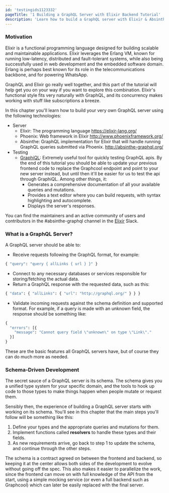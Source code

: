 ```yaml
---
id: 'testingids1123332'
pageTitle: '1 Building a GraphQL Server with Elixir Backend Tutorial'
description: 'Learn how to build a GraphQL server with Elixir & Absinthe and best practices for filters, authentication, pagination and subscriptions. Compatible with Apollo.'
---
```


### Motivation

Elixir is a functional programming language designed for building scalable and maintainable
applications. Elixir leverages the Erlang VM, known for running low-latency, distributed and
fault-tolerant systems, while also being successfully used in web development and the embedded
software domain. Erlang is perhaps best known for its role in the telecommunications backbone,
and for powering WhatsApp.

GraphQL and Elixir go really well together, and this part of the tutorial will help get you
on your way if you want to explore this combination. Elixir's functional style fits very
naturally with GraphQL, and its concurrency makes working with stuff like subscriptions
a breeze.

In this chapter you'll learn how to build your very own GraphQL server using the
following technologies:

- Server
  - Elixir: The programming language https://elixir-lang.org/
  - Phoenix: Web framework in Elixir http://www.phoenixframework.org/
  - Absinthe: GraphQL implementation for Elixir that will handle running GraphQL
    queries submitted via Phoenix. http://absinthe-graphql.org/
- Testing
  - [GraphiQL](https://github.com/graphql/graphiql): Extremely useful tool for quickly
    testing GraphQL apis. By the end of this tutorial you should be able to update your
    previous frontend code to replace the Graphcool endpoint and point to your new server
    instead, but until then it'll be easier for us to test the api through GraphiQL.
    Among other things, it:
    - Generates a comprehensive documentation of all your available queries and
      mutations.
    - Provides a text editor where you can build requests, with syntax highlighting
      and autocomplete.
    - Displays the server's responses.

You can find the maintainers and an active community of users and contributors in
the #absinthe-graphql channel in the [Elixir](https://elixir-slackin.herokuapp.com/)
Slack.

### What is a GraphQL Server?

A GraphQL server should be able to:

- Receive requests following the GraphQL format, for example:

```graphql
{ "query": "query { allLinks { url } }" }
```

- Connect to any necessary databases or services responsible for storing/fetching the actual data.
- Return a GraphQL response with the requested data, such as this:

```graphql
{ "data": { "allLinks": { "url": "http://graphql.org/" } } }
```

- Validate incoming requests against the schema definition and supported format.
  For example, if a query is made with an unknown field, the response should be
  something like:

```graphql
{
  "errors": [{
    "message": "Cannot query field \"unknown\" on type \"Link\"."
  }]
}
```

These are the basic features all GraphQL servers have, but of course they can do much more as needed.

### Schema-Driven Development

The secret sauce of a GraphQL server is its schema. The schema gives you a unified
type system for your specific domain, and the tools to hook up code to those
types to make things happen when people mutate or request them.

Sensibly then, the experience of building a GraphQL server starts with working
on its schema. You'll see in this chapter that the main steps you'll follow will
be something like this:

1. Define your types and the appropriate queries and mutations for them.
2. Implement functions called **resolvers** to handle these types and their fields.
3. As new requirements arrive, go back to step 1 to update the schema, and continue
   through the other steps.

The schema is a contract agreed on between the frontend and backend, so keeping it
at the center allows both sides of the development to evolve without going off the spec.
This also makes it easier to parallelize the work, since the frontend can move on with
full knowledge of the API from the start, using a simple mocking service
(or even a full backend such as Graphcool) which can later be easily replaced
with the final server.
